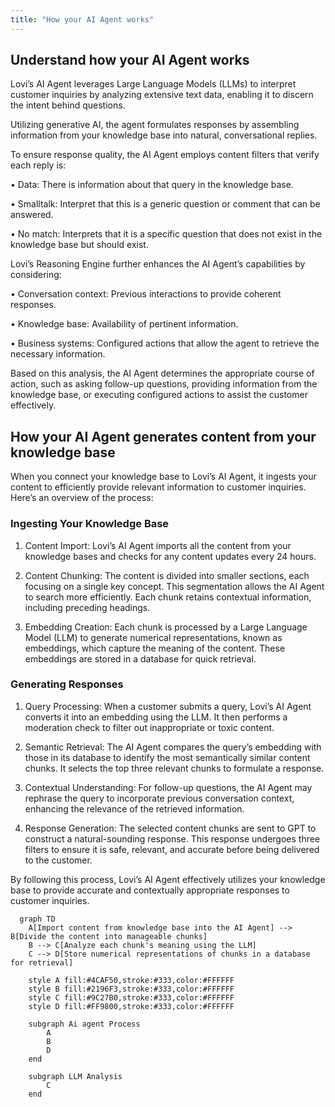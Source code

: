 ```yaml
---
title: "How your AI Agent works"
---
```


## Understand how your AI Agent works

Lovi’s AI Agent leverages Large Language Models (LLMs) to interpret customer inquiries by analyzing extensive text data, enabling it to discern the intent behind questions.

Utilizing generative AI, the agent formulates responses by assembling information from your knowledge base into natural, conversational replies.

To ensure response quality, the AI Agent employs content filters that verify each reply is:

• Data: There is information about that query in the knowledge base.

• Smalltalk: Interpret that this is a generic question or comment that can be answered.

• No match: Interprets that it is a specific question that does not exist in the knowledge base but should exist.

Lovi’s Reasoning Engine further enhances the AI Agent’s capabilities by considering:

• Conversation context: Previous interactions to provide coherent responses.

• Knowledge base: Availability of pertinent information.

• Business systems: Configured actions that allow the agent to retrieve the necessary information.

Based on this analysis, the AI Agent determines the appropriate course of action, such as asking follow-up questions, providing information from the knowledge base, or executing configured actions to assist the customer effectively.

## How your AI Agent generates content from your knowledge base

When you connect your knowledge base to Lovi’s AI Agent, it ingests your content to efficiently provide relevant information to customer inquiries. Here’s an overview of the process:

### Ingesting Your Knowledge Base

1. Content Import: Lovi’s AI Agent imports all the content from your knowledge bases and checks for any content updates every 24 hours.

2. Content Chunking: The content is divided into smaller sections, each focusing on a single key concept. This segmentation allows the AI Agent to search more efficiently. Each chunk retains contextual information, including preceding headings.

3. Embedding Creation: Each chunk is processed by a Large Language Model (LLM) to generate numerical representations, known as embeddings, which capture the meaning of the content. These embeddings are stored in a database for quick retrieval.

### Generating Responses

1. Query Processing: When a customer submits a query, Lovi’s AI Agent converts it into an embedding using the LLM. It then performs a moderation check to filter out inappropriate or toxic content.

2. Semantic Retrieval: The AI Agent compares the query’s embedding with those in its database to identify the most semantically similar content chunks. It selects the top three relevant chunks to formulate a response.

3. Contextual Understanding: For follow-up questions, the AI Agent may rephrase the query to incorporate previous conversation context, enhancing the relevance of the retrieved information.

4. Response Generation: The selected content chunks are sent to GPT to construct a natural-sounding response. This response undergoes three filters to ensure it is safe, relevant, and accurate before being delivered to the customer.

By following this process, Lovi’s AI Agent effectively utilizes your knowledge base to provide accurate and contextually appropriate responses to customer inquiries.

```mermaid
  graph TD
    A[Import content from knowledge base into the AI Agent] --> B[Divide the content into manageable chunks]
    B --> C[Analyze each chunk's meaning using the LLM]
    C --> D[Store numerical representations of chunks in a database for retrieval]
    
    style A fill:#4CAF50,stroke:#333,color:#FFFFFF
    style B fill:#2196F3,stroke:#333,color:#FFFFFF
    style C fill:#9C27B0,stroke:#333,color:#FFFFFF
    style D fill:#FF9800,stroke:#333,color:#FFFFFF
    
    subgraph Ai agent Process
        A
        B
        D
    end
    
    subgraph LLM Analysis
        C
    end
```